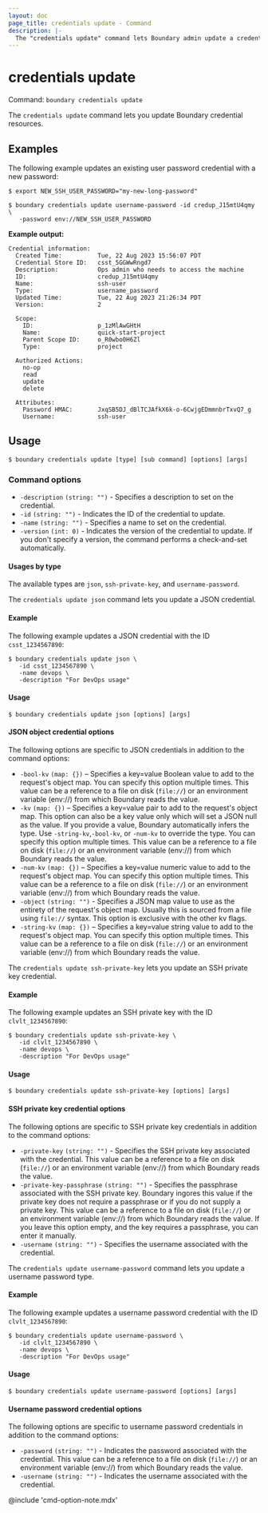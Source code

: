```yaml
---
layout: doc
page_title: credentials update - Command
description: |-
  The "credentials update" command lets Boundary admin update a credential resource.
---
```


# credentials update

Command: `boundary credentials update`

The `credentials update` command lets you update Boundary credential resources.

## Examples

The following example updates an existing user password credential with a new password:

```shell-session
$ export NEW_SSH_USER_PASSWORD="my-new-long-password"

$ boundary credentials update username-password -id credup_J15mtU4qmy \
   -password env://NEW_SSH_USER_PASSWORD
```

**Example output:**

<CodeBlockConfig hideClipboard>

```plaintext
Credential information:
  Created Time:          Tue, 22 Aug 2023 15:56:07 PDT
  Credential Store ID:   csst_5GGWwRngd7
  Description:           Ops admin who needs to access the machine
  ID:                    credup_J15mtU4qmy
  Name:                  ssh-user
  Type:                  username_password
  Updated Time:          Tue, 22 Aug 2023 21:26:34 PDT
  Version:               2

  Scope:
    ID:                  p_1zMlAwGHtH
    Name:                quick-start-project
    Parent Scope ID:     o_R0wbo0H6Zl
    Type:                project

  Authorized Actions:
    no-op
    read
    update
    delete

  Attributes:
    Password HMAC:       JxqSB5DJ_dBlTCJAfkX6k-o-6CwjgEDmmnbrTxvQ7_g
    Username:            ssh-user
```

</CodeBlockConfig>


## Usage

<CodeBlockConfig hideClipboard>

```shell-session
$ boundary credentials update [type] [sub command] [options] [args]
```

</CodeBlockConfig>

### Command options

- `-description` `(string: "")` - Specifies a description to set on the credential.
- `-id` `(string: "")` - Indicates the ID of the credential to update.
- `-name` `(string: "")` - Specifies a name to set on the credential.
- `-version` `(int: 0)` - Indicates the version of the credential to update.
If you don't specify a version, the command performs a check-and-set automatically.

#### Usages by type

The available types are `json`, `ssh-private-key`, and `username-password`.

<Tabs>
<Tab heading="JSON">

The `credentials update json` command lets you update a JSON credential.

#### Example

The following example updates a JSON credential with the ID `csst_1234567890`:

```shell-session
$ boundary credentials update json \
   -id csst_1234567890 \
   -name devops \
   -description "For DevOps usage"
```

#### Usage

<CodeBlockConfig hideClipboard>

```shell-session
$ boundary credentials update json [options] [args]
```

</CodeBlockConfig>

#### JSON object credential options

The following options are specific to JSON credentials in addition to the command options:

- `-bool-kv` `(map: {})` – Specifies a key=value Boolean value to add to the request's object map.
You can specify this option multiple times.
This value can be a reference to a file on disk (`file://`) or an environment variable (env://) from which Boundary reads the value.
- `-kv` `(map: {})` – Specifies a key=value pair to add to the request's object map.
This option can also be a key value only which will set a JSON null as the value.
If you provide a value, Boundary automatically infers the type.
Use `-string-kv`,`-bool-kv`, or `-num-kv` to override the type.
You can specify this option multiple times.
This value can be a reference to a file on disk (`file://`) or an environment variable (env://) from which Boundary reads the value.
- `-num-kv` `(map: {})` – Specifies a key=value numeric value to add to the request's object map.
You can specify this option multiple times.
This value can be a reference to a file on disk (`file://`) or an environment variable (env://) from which Boundary reads the value.
- `-object` `(string: "")` - Specifies a JSON map value to use as the entirety of the request's object map.
Usually this is sourced from a file using `file://` syntax.
This option is exclusive with the other kv flags.
- `-string-kv` `(map: {})` – Specifies a key=value string value to add to the request's object map.
You can specify this option multiple times.
This value can be a reference to a file on disk (`file://`) or an environment variable (env://) from which Boundary reads the value.

</Tab>
<Tab heading="SSH private key">

The `credentials update ssh-private-key` lets you update an SSH private key credential.

#### Example

The following example updates an SSH private key with the ID `clvlt_1234567890`:

```shell-session
$ boundary credentials update ssh-private-key \
   -id clvlt_1234567890 \
   -name devops \
   -description "For DevOps usage"
```

#### Usage

<CodeBlockConfig hideClipboard>

```shell-session
$ boundary credentials update ssh-private-key [options] [args]
```

</CodeBlockConfig>

#### SSH private key credential options

The following options are specific to SSH private key credentials in addition to the command options:

- `-private-key` `(string: "")` - Specifies the SSH private key associated with the
   credential.
   This value can be a reference to a file on disk (`file://`) or an environment variable (env://) from which Boundary reads the value.
- `-private-key-passphrase` `(string: "")` - Specifies the passphrase associated with the
   SSH private key.
   Boundary ingores this value if the private key does not require a passphrase or if you do not supply a private key.
   This value can be a reference to a file on disk (`file://`) or an environment variable (env://) from which Boundary reads the value.
   If you leave this option empty, and the key requires a passphrase, you can enter it manually.
- `-username` `(string: "")` - Specifies the username associated with the credential.

</Tab>
<Tab heading="Username password">

The `credentials update username-password` command lets you update a username password type.

#### Example

The following example updates a username password credential with the ID `clvlt_1234567890`:

```shell-session
$ boundary credentials update username-password \
   -id clvlt_1234567890 \
   -name devops \
   -description "For DevOps usage"
```

#### Usage

<CodeBlockConfig hideClipboard>

```shell-session
$ boundary credentials update username-password [options] [args]
```

</CodeBlockConfig>

#### Username password credential options

The following options are specific to username password credentials in addition to the command options:

- `-password` `(string: "")` - Indicates the password associated with the credential.
This value can be a reference to a file on disk (`file://`) or an environment variable (env://) from which Boundary reads the value.
- `-username` `(string: "")` - Indicates the username associated with the credential.

</Tab>
</Tabs>

@include 'cmd-option-note.mdx'
